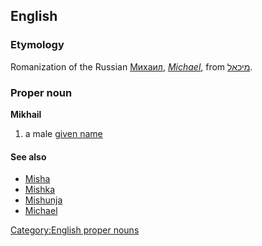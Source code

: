 ==English==
===Etymology===
Romanization of the Russian [[Михаил]], ''[[Michael]]'', from {{Hebr.}} [[מיכאל]].
===Proper noun===
[[Category:English proper nouns]]
'''Mikhail'''
# a male [[given name]]
====See also====
* [[Misha]]
* [[Mishka]]
* [[Mishunja]]
* [[Michael]]
